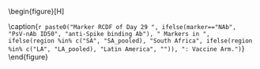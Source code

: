 \begin{figure}[H]
\center

\includegraphics[width=1\textwidth]{`r here("cor_graphical", "output", attr(config,"config"), COR, paste0("Marker_RCDF_Day29_Vaccine_Bseroneg_", marker, "_", region, ".png"))`}

\caption{`r paste0("Marker RCDF of Day 29 ", ifelse(marker=="NAb", "PsV-nAb ID50", "anti-Spike binding Ab"), " Markers in ", ifelse(region %in% c("SA", "SA_pooled), "South Africa", ifelse(region %in% c("LA", "LA_pooled), "Latin America", "")), ": Vaccine Arm.")`}
\end{figure}

\hphantom{Random text to appease the latex god}



